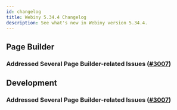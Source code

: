 ```yaml
---
id: changelog
title: Webiny 5.34.4 Changelog
description: See what's new in Webiny version 5.34.4.
---
```


## Page Builder

### Addressed Several Page Builder-related Issues ([#3007](https://github.com/webiny/webiny-js/pull/3007))

## Development

### Addressed Several Page Builder-related Issues ([#3007](https://github.com/webiny/webiny-js/pull/3007))
